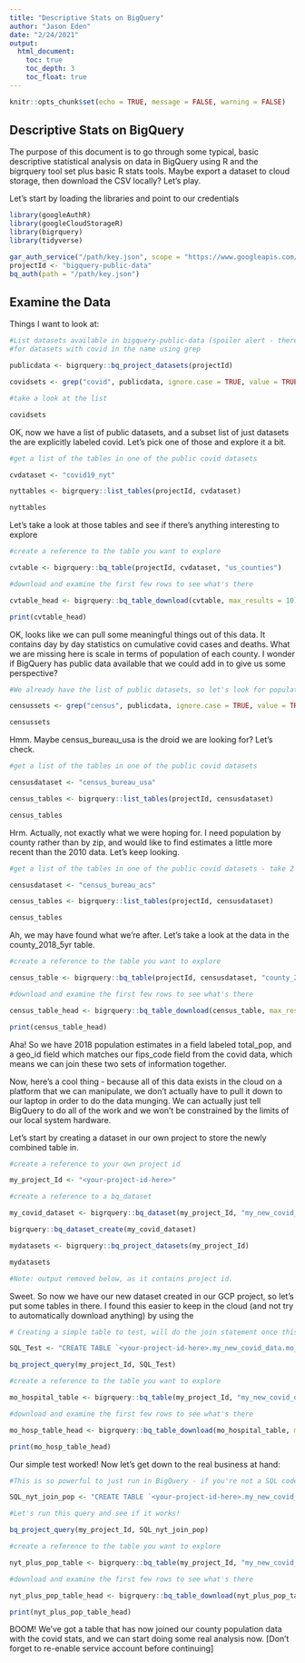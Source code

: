 ```yaml
---
title: "Descriptive Stats on BigQuery"
author: "Jason Eden"
date: "2/24/2021"
output: 
  html_document:
    toc: true
    toc_depth: 3
    toc_float: true
---
```

```r
knitr::opts_chunk$set(echo = TRUE, message = FALSE, warning = FALSE)
```

## Descriptive Stats on BigQuery

The purpose of this document is to go through some typical, basic descriptive statistical analysis on data in BigQuery using R and the bigrquery tool set plus basic R stats tools. Maybe export a dataset to cloud storage, then download the CSV locally? Let's play.

Let's start by loading the libraries and point to our credentials

```r
library(googleAuthR)
library(googleCloudStorageR)
library(bigrquery)
library(tidyverse)

gar_auth_service("/path/key.json", scope = "https://www.googleapis.com/auth/cloud-platform")
projectId <- "bigquery-public-data"
bq_auth(path = "/path/key.json")

```

## Examine the Data

Things I want to look at:

```r
#List datasets available in bigquery-public-data (spoiler alert - there's a lot) and then search that output
#for datasets with covid in the name using grep

publicdata <- bigrquery::bq_project_datasets(projectId)

covidsets <- grep("covid", publicdata, ignore.case = TRUE, value = TRUE)

#take a look at the list

covidsets

```

OK, now we have a list of public datasets, and a subset list of just datasets the are explicitly labeled covid. Let's pick one of those and explore it a bit. 

```r

#get a list of the tables in one of the public covid datasets

cvdataset <- "covid19_nyt"

nyttables <- bigrquery::list_tables(projectId, cvdataset)

nyttables

```

Let's take a look at those tables and see if there's anything interesting to explore

```r

#create a reference to the table you want to explore

cvtable <- bigrquery::bq_table(projectId, cvdataset, "us_counties")

#download and examine the first few rows to see what's there

cvtable_head <- bigrquery::bq_table_download(cvtable, max_results = 10)

print(cvtable_head)

```

OK, looks like we can pull some meaningful things out of this data. It contains day by day statistics on cumulative covid cases and deaths. What we are missing here is scale in terms of population of each county. I wonder if BigQuery has public data available that we could add in to give us some perspective?

```r

#We already have the list of public datasets, so let's look for population data. Census seems like a likely keyword. Let's try it and see what we get:

censussets <- grep("census", publicdata, ignore.case = TRUE, value = TRUE)

censussets

```

Hmm. Maybe census_bureau_usa is the droid we are looking for? Let's check.

```r
#get a list of the tables in one of the public covid datasets

censusdataset <- "census_bureau_usa"

census_tables <- bigrquery::list_tables(projectId, censusdataset)

census_tables

```

Hrm. Actually, not exactly what we were hoping for. I need population by county rather than by zip, and would like to find estimates a little more recent than the 2010 data. Let's keep looking.

```r
#get a list of the tables in one of the public covid datasets - take 2

censusdataset <- "census_bureau_acs"

census_tables <- bigrquery::list_tables(projectId, censusdataset)

census_tables
```

Ah, we may have found what we're after. Let's take a look at the data in the county_2018_5yr table.

```r

#create a reference to the table you want to explore

census_table <- bigrquery::bq_table(projectId, censusdataset, "county_2018_5yr")

#download and examine the first few rows to see what's there

census_table_head <- bigrquery::bq_table_download(census_table, max_results = 10)

print(census_table_head)


```

Aha! So we have 2018 population estimates in a field labeled total_pop, and a geo_id field which matches our fips_code field from the covid data, which means we can join these two sets of information together.

Now, here's a cool thing - because all of this data exists in the cloud on a platform that we can manipulate, we don't actually have to pull it down to our laptop in order to do the data munging. We can actually just tell BigQuery to do all of the work and we won't be constrained by the limits of our local system hardware.

Let's start by creating a dataset in our own project to store the newly combined table in.

```r
#create a reference to your own project id

my_project_Id <- "<your-project-id-here>"

#create a reference to a bq_dataset 

my_covid_dataset <- bigrquery::bq_dataset(my_project_Id, "my_new_covid_data")

bigrquery::bq_dataset_create(my_covid_dataset)

mydatasets <- bigrquery::bq_project_datasets(my_project_Id)

mydatasets

#Note: output removed below, as it contains project id.

```

Sweet. So now we have our new dataset created in our GCP project, so let's put some tables in there. I found this easier to keep in the cloud (and not try to automatically download anything) by using the 

```r

# Creating a simple table to test, will do the join statement once this is working correctly

SQL_Test <- "CREATE TABLE `<your-project-id-here>.my_new_covid_data.mo_beds` AS SELECT * FROM `bigquery-public-data.covid19_aha.hospital_beds` WHERE state_name = 'Missouri'"

bq_project_query(my_project_Id, SQL_Test)

#create a reference to the table you want to explore

mo_hospital_table <- bigrquery::bq_table(my_project_Id, "my_new_covid_data", "mo_beds")

#download and examine the first few rows to see what's there

mo_hosp_table_head <- bigrquery::bq_table_download(mo_hospital_table, max_results = 10)

print(mo_hosp_table_head)


```

Our simple test worked! Now let's get down to the real business at hand:

```r

#This is so powerful to just run in BigQuery - if you're not a SQL coder, it's worth learning how to do just to take advantage of this remote powerhouse available to you.

SQL_nyt_join_pop <- "CREATE TABLE `<your-project-id-here>.my_new_covid_data.nyt_pl_pop` AS SELECT nyt.date, nyt.county_fips_code, nyt.county, nyt.state_name, nyt.confirmed_cases, nyt.deaths, census.total_pop FROM `bigquery-public-data.covid19_nyt.us_counties` AS nyt JOIN `bigquery-public-data.census_bureau_acs.county_2018_5yr` AS census ON nyt.county_fips_code = census.geo_id"

#Let's run this query and see if it works!

bq_project_query(my_project_Id, SQL_nyt_join_pop)

#create a reference to the table you want to explore

nyt_plus_pop_table <- bigrquery::bq_table(my_project_Id, "my_new_covid_data", "nyt_pl_pop")

#download and examine the first few rows to see what's there

nyt_plus_pop_table_head <- bigrquery::bq_table_download(nyt_plus_pop_table, max_results = 10)

print(nyt_plus_pop_table_head)


```


BOOM! We've got a table that has now joined our county population data with the covid stats, and we can start doing some real analysis now. [Don't forget to re-enable service account before continuing]


